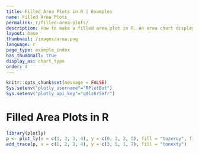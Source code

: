 ```yaml
---
title: Filled Area Plots in R | Examples
name: Filled Area Plots
permalink: r/filled-area-plots/
description: How to make a filled area plot in R. An area chart displays a solid color between the traces of a graph.
layout: base
thumbnail: /images/area.png
language: r
page_type: example_index
has_thumbnail: true
display_as: chart_type
order: 4
---
```


```r
knitr::opts_chunk$set(message = FALSE)
Sys.setenv("plotly_username"="RPlotBot")
Sys.setenv("plotly_api_key"="q0lz6r5efr")
```
# Filled Area Plots in R

```r


library(plotly)
p <- plot_ly(x = c(1, 2, 3, 4), y = c(0, 2, 3, 5), fill = "tozeroy", filename="r-docs/area-plot")
add_trace(p, x = c(1, 2, 3, 4), y = c(3, 5, 1, 7), fill = "tonexty")



```
